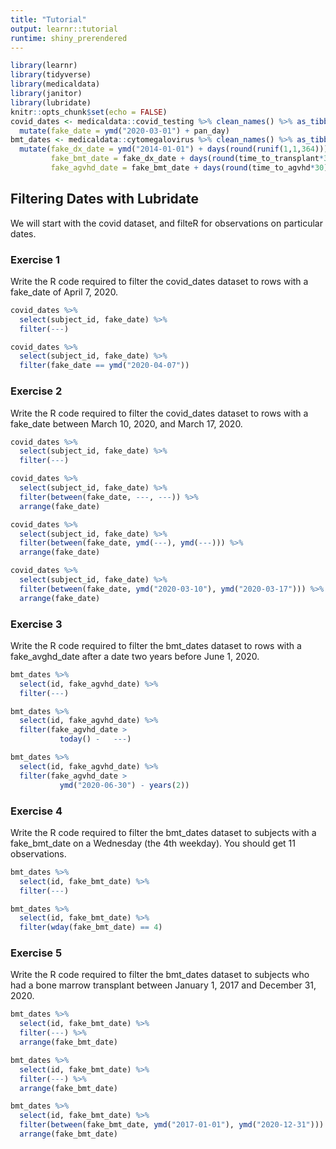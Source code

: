 ```yaml
---
title: "Tutorial"
output: learnr::tutorial
runtime: shiny_prerendered
---
```


```r
library(learnr)
library(tidyverse)
library(medicaldata)
library(janitor)
library(lubridate)
knitr::opts_chunk$set(echo = FALSE)
covid_dates <- medicaldata::covid_testing %>% clean_names() %>% as_tibble() %>% 
  mutate(fake_date = ymd("2020-03-01") + pan_day)
bmt_dates <- medicaldata::cytomegalovirus %>% clean_names() %>% as_tibble() %>% 
  mutate(fake_dx_date = ymd("2014-01-01") + days(round(runif(1,1,364))),
         fake_bmt_date = fake_dx_date + days(round(time_to_transplant*30)),
         fake_agvhd_date = fake_bmt_date + days(round(time_to_agvhd*30)))
```


## Filtering Dates with Lubridate

We will start with the covid dataset, and filteR for observations on particular dates.

### Exercise 1

Write the R code required to filter the covid_dates dataset to rows with a fake_date of April 7, 2020.

```r
covid_dates %>% 
  select(subject_id, fake_date) %>%
  filter(---)
```

```r
covid_dates %>% 
  select(subject_id, fake_date) %>%
  filter(fake_date == ymd("2020-04-07"))
```

### Exercise 2

Write the R code required to filter the covid_dates dataset to rows with a fake_date between March 10, 2020, and March 17, 2020.

```r
covid_dates %>% 
  select(subject_id, fake_date) %>%
  filter(---)
```

```r
covid_dates %>% 
  select(subject_id, fake_date) %>%
  filter(between(fake_date, ---, ---)) %>% 
  arrange(fake_date)
```

```r
covid_dates %>% 
  select(subject_id, fake_date) %>%
  filter(between(fake_date, ymd(---), ymd(---))) %>% 
  arrange(fake_date)
```

```r
covid_dates %>% 
  select(subject_id, fake_date) %>%
  filter(between(fake_date, ymd("2020-03-10"), ymd("2020-03-17"))) %>% 
  arrange(fake_date)
```


### Exercise 3

Write the R code required to filter the bmt_dates dataset to rows with a fake_avghd_date after a date two years before June 1, 2020.

```r
bmt_dates %>% 
  select(id, fake_agvhd_date) %>%
  filter(---)
```

```r
bmt_dates %>% 
  select(id, fake_agvhd_date) %>%
  filter(fake_agvhd_date >
           today() -   ---)
```

```r
bmt_dates %>% 
  select(id, fake_agvhd_date) %>%
  filter(fake_agvhd_date >
           ymd("2020-06-30") - years(2))
```

### Exercise 4

Write the R code required to filter the bmt_dates dataset to subjects with a fake_bmt_date on a Wednesday (the 4th weekday). You should get 11 observations.


```r
bmt_dates %>% 
  select(id, fake_bmt_date) %>% 
  filter(---)
```

```r
bmt_dates %>% 
  select(id, fake_bmt_date) %>% 
  filter(wday(fake_bmt_date) == 4) 
```

### Exercise 5

Write the R code required to filter the bmt_dates dataset to subjects who had a bone marrow transplant between January 1, 2017 and December 31, 2020.


```r
bmt_dates %>% 
  select(id, fake_bmt_date) %>% 
  filter(---) %>% 
  arrange(fake_bmt_date)
```

```r
bmt_dates %>% 
  select(id, fake_bmt_date) %>% 
  filter(---) %>% 
  arrange(fake_bmt_date)
```

```r
bmt_dates %>% 
  select(id, fake_bmt_date) %>% 
  filter(between(fake_bmt_date, ymd("2017-01-01"), ymd("2020-12-31"))) %>% 
  arrange(fake_bmt_date)
```
